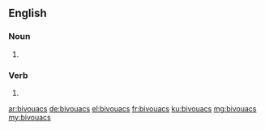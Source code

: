 ==English==

===Noun===
{{head|en|noun plural form}}

# {{plural of|bivouac|lang=en}}

===Verb===
{{head|en|verb form}}

# {{en-third-person singular of|bivouac}}

[[ar:bivouacs]]
[[de:bivouacs]]
[[el:bivouacs]]
[[fr:bivouacs]]
[[ku:bivouacs]]
[[mg:bivouacs]]
[[my:bivouacs]]
